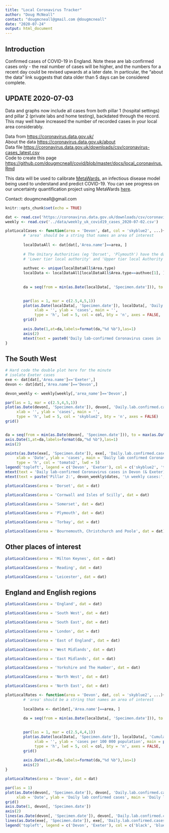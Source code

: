 ```yaml
---
title: "Local Coronavirus Tracker"
author: "Doug McNeall"
contact: "dougmcneall@gmail.com @dougmcneall"
date: "2020-07-24"      
output: html_document   
---
```


## Introduction
Confirmed cases of COVID-19 in England. Note these are lab confirmed cases only - the real number of cases will be higher, and the numbers for a recent day could be revised upwards at a later date. In particular, the "about the data" link suggests that data older than 5 days can be considered complete.

## UPDATE 2020-07-03
Data and graphs now include all cases from both pillar 1 (hospital settings) and pillar 2 (private labs and home testing), backdated through the record. This may well have increased the number of recorded cases in your local area considerably.

Data from <https://coronavirus.data.gov.uk/>  
About the data <https://coronavirus.data.gov.uk/about>  
Data file <https://coronavirus.data.gov.uk/downloads/csv/coronavirus-cases_latest.csv>  
Code to create this page <https://github.com/dougmcneall/covid/blob/master/docs/local_coronavirus.Rmd>

This data will be used to calibrate [MetaWards](https://metawards.org/), an infectious disease model being used to understand and predict COVID-19. You can see progress on our uncertainty quantification project using MetaWards [here](https://uq4covid.github.io/).

Contact: dougmcneall@gmail.com

```r
knitr::opts_chunk$set(echo = TRUE)
```

```r
dat <- read.csv('https://coronavirus.data.gov.uk/downloads/csv/coronavirus-cases_latest.csv')
weekly <- read.csv('../data/weekly_uk_covid19_cases_2020-07-02.csv')
```


```r

plotLocalCases <- function(area = 'Devon', dat, col = 'skyblue2', ...){
        # 'area' should be a string that names an area of interest
        
        localDataAll <- dat[dat[,'Area.name']==area, ]
        
        # The Unitary Authorities (eg 'Dorset', 'Plymouth') have the data doubled, and Area.type recorded as both 
        # 'Lower tier local authority' and 'Upper tier local Authority'. Remove one of them.
        
        authvec <- unique(localDataAll$Area.type)
        localData <- localDataAll[localDataAll$Area.type==authvec[1], ]
        
        
        da = seq(from = min(as.Date(localData[, 'Specimen.date'])), to = max(as.Date(localData[, 'Specimen.date'])), by = 7)

        
        par(las = 1, mar = c(2.5,4,5,1))
        plot(as.Date(localData[, 'Specimen.date']), localData[, 'Daily.lab.confirmed.cases'],
             xlab = '', ylab = 'cases', main = '',
             type = 'h', lwd = 5, col = col, bty = 'n', axes = FALSE, ...)
        grid()
        
        axis.Date(1,at=da,labels=format(da,"%d %b"),las=1)
        axis(2)
        mtext(text = paste0('Daily lab-confirmed Coronavirus cases in ', area), side = 3, line = .5, adj = 0, cex = 1.5)
}

```


## The South West
```r

# Hard code the double plot here for the minute
# isolate Exeter cases
exe <- dat[dat[,'Area.name']=='Exeter',]
devon <- dat[dat[,'Area.name']=='Devon',]

devon_weekly <- weekly[weekly[,'area_name']=='Devon',]

par(las = 1, mar = c(2.5,4,5,1))
plot(as.Date(devon[, 'Specimen.date']), devon[, 'Daily.lab.confirmed.cases'],
     xlab = '', ylab = 'cases', main = '',
     type = 'h', lwd = 5, col = 'skyblue2', bty = 'n', axes = FALSE)
grid()


da = seq(from = min(as.Date(devon[, 'Specimen.date'])), to = max(as.Date(devon[, 'Specimen.date'])), by = 7)
axis.Date(1,at=da,labels=format(da,"%d %b"),las=1)
axis(2)

points(as.Date(exe[, 'Specimen.date']), exe[, 'Daily.lab.confirmed.cases'],
     xlab = 'Date', ylab = 'cases', main = 'Daily lab confirmed Coronavirus cases in Devon & Exeter',
     type = 'h', col = 'tomato2', lwd = 5)
legend('topleft', legend = c('Devon', 'Exeter'), col = c('skyblue2', 'tomato2'), lty = 'solid', lwd=5, bty = 'n')
mtext(text = 'Daily lab-confirmed Coronavirus cases in Devon (& Exeter)', side = 3, line = .5, adj = 0, cex = 1.5)
mtext(text = paste('Pillar 2:', devon_weekly$dates, '\n weekly cases:', devon_weekly$cases, '\n per 100k:',devon_weekly$cases_per_100k), side = 3, adj = 1, cex = 1.5)

```


```r

plotLocalCases(area = 'Dorset', dat = dat)

```

```r

plotLocalCases(area = 'Cornwall and Isles of Scilly', dat = dat)

```

```r

plotLocalCases(area = 'Somerset', dat = dat)

```

```r

plotLocalCases(area = 'Plymouth', dat = dat)

```

```r

plotLocalCases(area = 'Torbay', dat = dat)

```
```r

plotLocalCases(area = 'Bournemouth, Christchurch and Poole', dat = dat)

```

## Other places of interest
```r

plotLocalCases(area = 'Milton Keynes', dat = dat)

```


```r

plotLocalCases(area = 'Reading', dat = dat)

```

```r

plotLocalCases(area = 'Leicester', dat = dat)

```

## England and English regions
```r

plotLocalCases(area = 'England', dat = dat)

```

```r

plotLocalCases(area = 'South West', dat = dat)

```


```r

plotLocalCases(area = 'South East', dat = dat)

```

```r

plotLocalCases(area = 'London', dat = dat)

```

```r

plotLocalCases(area = 'East of England', dat = dat)

```


```r

plotLocalCases(area = 'West Midlands', dat = dat)

```

```r

plotLocalCases(area = 'East Midlands', dat = dat)

```

```r

plotLocalCases(area = 'Yorkshire and The Humber', dat = dat)

```

```r

plotLocalCases(area = 'North West', dat = dat)

```

```r

plotLocalCases(area = 'North East', dat = dat)

```


```r

plotLocalRates <- function(area = 'Devon', dat, col = 'skyblue2', ...){
        # 'area' should be a string that names an area of interest
        
        localData <- dat[dat[,'Area.name']==area, ]
        
        da = seq(from = min(as.Date(localData[, 'Specimen.date'])), to = max(as.Date(localData[, 'Specimen.date'])), by = 7)

        
        par(las = 1, mar = c(2.5,4,4,1))
        plot(as.Date(localData[, 'Specimen.date']), localData[, 'Cumulative.lab.confirmed.cases.rate'],
             xlab = '', ylab = 'cases per 100 000 population', main = paste0('Cumulative lab confirmed cases rate in ', area),
             type = 'h', lwd = 5, col = col, bty = 'n', axes = FALSE, ...)
        grid()
        
        axis.Date(1,at=da,labels=format(da,"%d %b"),las=1)
        axis(2)
}

plotLocalRates(area = 'Devon', dat = dat)

```


```r

par(las = 1)
plot(as.Date(devon[, 'Specimen.date']), devon[, 'Daily.lab.confirmed.cases'], type = 'n', axes = FALSE,
     xlab = 'Date', ylab = 'Daily lab confirmed cases', main = 'Daily lab confirmed Coronavirus cases in Devon & Exeter')
grid()
axis.Date(1, devon[, 'Specimen.date'])
axis(2)
lines(as.Date(devon[, 'Specimen.date']), devon[, 'Daily.lab.confirmed.cases'], type = 'o', pch = 20, col = 'black', lwd = 1.5)
lines(as.Date(exe[, 'Specimen.date']), exe[, 'Daily.lab.confirmed.cases'], type = 'o', pch = 20, col = 'blue', lwd = 1.5)
legend('topleft', legend = c('Devon', 'Exeter'), col = c('black', 'blue'), lty = 'solid', lwd = 1.5, pch = 20)
```



